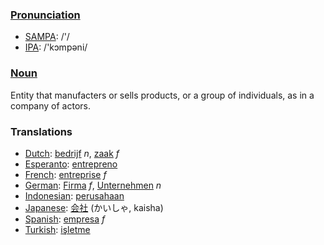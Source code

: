 ===[[Pronunciation]]===
*[[w:SAMPA|SAMPA]]: /'/
*[[w:IPA|IPA]]: /'kɔmpəni/

===[[Noun]]===

Entity that manufacters or sells products, or a group of individuals, as in a company of actors.

===Translations===

*[[Dutch]]: [[bedrijf]] ''n'', [[zaak]] ''f''
*[[Esperanto]]: [[entrepreno]]
*[[French]]: [[entreprise]] ''f''
*[[German]]: [[Firma]] ''f'', [[Unternehmen]] ''n''
*[[Indonesian]]: [[usaha|perusahaan]]
*[[Japanese]]: [[会社]] (かいしゃ, kaisha)
*[[Spanish]]: [[empresa]] ''f''
*[[Turkish]]: [[işletme]]